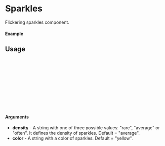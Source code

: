
<Meta of={Sparkles} title="Sparkles" />

# Sparkles

Flickering sparkles component.

#### Example

<Canvas of={Sparkles.Yellow_Average} />

## Usage

```ts
import {Sparkles} from "react-lovely-animations";

const Example = () => {
    return (
        <Sparkles>
            <div>Just an example</div>
        </Sparkles>
    );
};

export default Example;
```

#### Arguments

- **density** - A string with one of three possible values: "rare", "average" or "often". It defines the density of sparkles. Default = "average".
- **color** - A string with a color of sparkles. Default = "yellow".